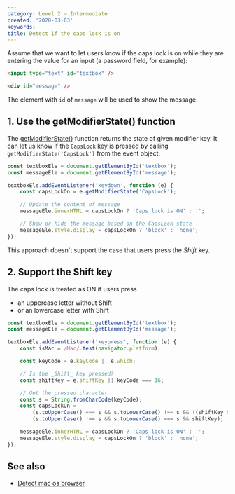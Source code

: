 ```yaml
---
category: Level 2 — Intermediate
created: '2020-03-03'
keywords:
title: Detect if the caps lock is on
---
```


Assume that we want to let users know if the caps lock is on while they are entering the value for an input (a password field, for example):

```html
<input type="text" id="textbox" />

<div id="message" />
```

The element with `id` of `message` will be used to show the message.

## 1. Use the getModifierState() function

The [getModifierState()](https://developer.mozilla.org/en-US/docs/Web/API/KeyboardEvent/getModifierState) function returns the state of given modifier key.
It can let us know if the `CapsLock` key is pressed by calling `getModifierState('CapsLock')` from the event object.

```js
const textboxEle = document.getElementById('textbox');
const messageEle = document.getElementById('message');

textboxEle.addEventListener('keydown', function (e) {
    const capsLockOn = e.getModifierState('CapsLock');

    // Update the content of message
    messageEle.innerHTML = capsLockOn ? 'Caps lock is ON' : '';

    // Show or hide the message based on the CapsLock state
    messageEle.style.display = capsLockOn ? 'block' : 'none';
});
```

This approach doesn't support the case that users press the _Shift_ key.

## 2. Support the Shift key

The caps lock is treated as ON if users press

-   an uppercase letter without Shift
-   or an lowercase letter with Shift

```js
const textboxEle = document.getElementById('textbox');
const messageEle = document.getElementById('message');

textboxEle.addEventListener('keypress', function (e) {
    const isMac = /Mac/.test(navigator.platform);

    const keyCode = e.keyCode || e.which;

    // Is the _Shift_ key pressed?
    const shiftKey = e.shiftKey || keyCode === 16;

    // Get the pressed character
    const s = String.fromCharCode(keyCode);
    const capsLockOn =
        (s.toUpperCase() === s && s.toLowerCase() !== s && !(shiftKey && isMac)) ||
        (s.toUpperCase() !== s && s.toLowerCase() === s && shiftKey);

    messageEle.innerHTML = capsLockOn ? 'Caps lock is ON' : '';
    messageEle.style.display = capsLockOn ? 'block' : 'none';
});
```

## See also

-   [Detect mac os browser](https://phuoc.ng/collection/html-dom/detect-mac-os-browser)
